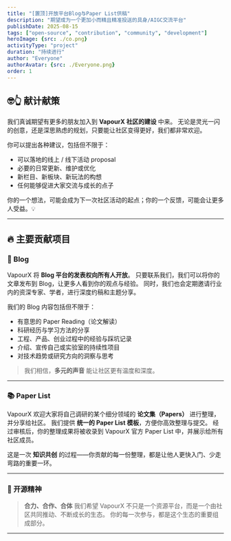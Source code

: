 ```yaml
---
title: "[置顶]开放平台Blog与Paper List供稿"
description: "期望成为一个更加小而精且精准投送的具身/AIGC交流平台"
publishDate: 2025-08-15
tags: ["open-source", "contribution", "community", "development"]
heroImage: {src: ./co.png}
activityType: "project"
duration: "持续进行"
author: "Everyone"
authorAvatar: {src: ./Everyone.png}
order: 1
---
```


## 🤓👆 献计献策

我们真诚期望有更多的朋友加入到 **VapourX 社区的建设** 中来。
无论是灵光一闪的创意，还是深思熟虑的规划，只要能让社区变得更好，我们都非常欢迎。

你可以提出各种建议，包括但不限于：

* 可以落地的线上 / 线下活动 proposal
* 必要的日常更新、维护或优化
* 新栏目、新板块、新玩法的构想
* 任何能够促进大家交流与成长的点子

你的一个想法，可能会成为下一次社区活动的起点；你的一个反馈，可能会让更多人受益。💡

---

## 🔥 主要贡献项目

### 📓 Blog

VapourX 将 **Blog 平台的发表权向所有人开放**。
只要联系我们，我们可以将你的文章发布到 Blog，让更多人看到你的观点与经验。
同时，我们也会定期邀请行业内的资深专家、学者，进行深度约稿和主题分享。

我们的 Blog 内容包括但不限于：

* 有意思的 Paper Reading（论文解读）
* 科研经历与学习方法的分享
* 工程、产品、创业过程中的经验与踩坑记录
* 介绍、宣传自己或实验室的持续性项目
* 对技术趋势或研究方向的洞察与思考

> 我们相信，**多元的声音** 能让社区更有温度和深度。

---

### 📚 Paper List

VapourX 欢迎大家将自己调研的某个细分领域的 **论文集（Papers）** 进行整理，并分享给社区。
我们提供 **统一的 Paper List 模板**，方便你高效整理与提交。
经过审核后，你的整理成果将被收录到 VapourX 官方 Paper List 中，并展示给所有社区成员。

这是一次 **知识共创** 的过程——你贡献的每一份整理，都是让他人更快入门、少走弯路的重要一环。

---

### 💎 开源精神

> **合力、合作、合体**
> 我们希望 VapourX 不只是一个资源平台，而是一个由社区共同推动、不断成长的生态。
> 你的每一次参与，都是这个生态的重要组成部分。

---
